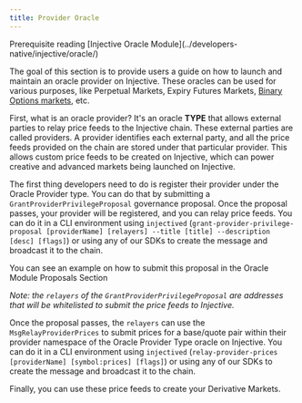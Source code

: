 ```yaml
---
title: Provider Oracle
---
```


<Callout icon="info" color="#07C1FF" iconType="regular">
Prerequisite reading [Injective Oracle Module](../developers-native/injective/oracle/)
</Callout>

The goal of this section is to provide users a guide on how to launch and maintain an oracle provider on Injective. These oracles can be used for various purposes, like Perpetual Markets, Expiry Futures Markets, [Binary Options markets](../developers-native/injective/exchange/02_binary_options_markets/), etc.

First, what is an oracle provider? It's an oracle **TYPE** that allows external parties to relay price feeds to the Injective chain. These external parties are called providers. A provider identifies each external party, and all the price feeds provided on the chain are stored under that particular provider. This allows custom price feeds to be created on Injective, which can power creative and advanced markets being launched on Injective.

The first thing developers need to do is register their provider under the Oracle Provider type. You can do that by submitting a `GrantProviderPrivilegeProposal` governance proposal. Once the proposal passes, your provider will be registered, and you can relay price feeds. You can do it in a CLI environment using `injectived` (`grant-provider-privilege-proposal [providerName] [relayers] --title [title] --description [desc] [flags]`) or using any of our SDKs to create the message and broadcast it to the chain.

<Callout icon="info" color="#07C1FF" iconType="regular">
You can see an example on how to submit this proposal in the Oracle Module Proposals Section
</Callout>

_Note: the `relayers` of the `GrantProviderPrivilegeProposal` are addresses that will be whitelisted to submit the price feeds to Injective._

Once the proposal passes, the `relayers` can use the `MsgRelayProviderPrices` to submit prices for a base/quote pair within their provider namespace of the Oracle Provider Type oracle on Injective. You can do it in a CLI environment using `injectived` (`relay-provider-prices [providerName] [symbol:prices] [flags]`) or using any of our SDKs to create the message and broadcast it to the chain.

Finally, you can use these price feeds to create your Derivative Markets.
